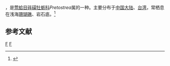 {{noteTA
|T=zh-cn:覆瓦牡蛎; zh-tw:屋瓦硨磲牡蠣;
|1=zh-cn:覆瓦牡蛎; zh-tw:屋瓦硨磲牡蠣;
}}
{{Speciesbox
| taxon = Pretostrea imbricata
| binomial_authority = (Lamarck, 1819)
}}
{{地区用词4|start=学名：''{{lang|la|Pretostrea imbricata}}''|cn=覆瓦牡蛎|tw=屋瓦硨磲牡蠣|as=称}}，是[[莺蛤目|莺蛤目]][[砗磲牡蛎科|砗磲牡蛎科]]''Pretostrea''属的一种。主要分布于[[中国大陆|中国大陆]]、[[台湾|台湾]]，常栖息在浅海[[珊瑚礁|珊瑚礁]]、岩石底。<ref>{{cite web|url=http://shell.sinica.edu.tw/chinese/shellbase_detail.php?science_no=2373|title=国际贝库：覆瓦牡蛎|publisher=台湾贝类资料库|accessdate=2009-08-11|archive-date=2016-03-04|archive-url=https://web.archive.org/web/20160304095357/http://shell.sinica.edu.tw/chinese/shellbase_detail.php?science_no=2373|dead-url=no}}</ref>

== 参考文献 ==
{{reflist}}
{{taxonbar}}
[[Category:_1819年描述的动物|F]]
[[Category:砗磲牡蛎科|F]]